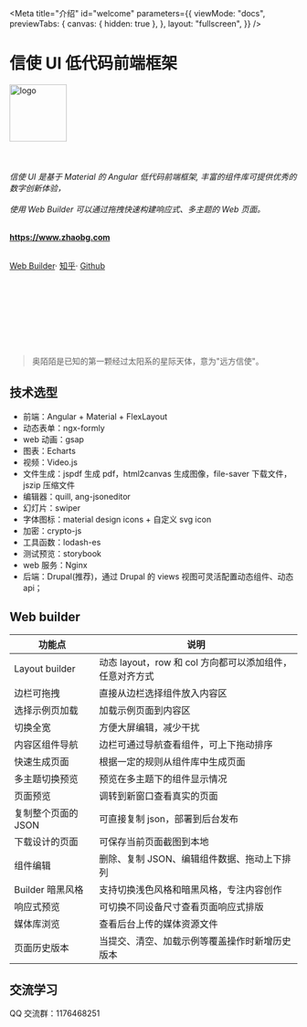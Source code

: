 
<Meta
  title="介绍"
  id="welcome"
  parameters={{
    viewMode: "docs",
    previewTabs: {
      canvas: { hidden: true },
    },
    layout: "fullscreen",
  }}
/>

<h1 class="text-center">信使 UI 低代码前端框架</h1>
<p class="text-center">
  <img src="/assets/images/logo/logo-blue.png" alt="logo" width="100px" />
  <br></br>
  <br></br>
  <i>
    信使 UI 是基于 Material 的 Angular 低代码前端框架,
    丰富的组件库可提供优秀的数字创新体验，<br></br>使用 Web Builder 可以通过拖拽快速构建响应式、多主题的
    Web 页面。
  </i>
  <br></br>
</p>

<p class="text-center">
  <a href="https://www.zhaobg.com">
    <strong>https://www.zhaobg.com</strong>
  </a>
  <br></br>
</p>

<p class="text-center">
  <a href="https://www.zhaobg.com/builder">Web Builder</a>·
  <a href="https://www.zhihu.com/people/biaogebusy">知乎</a>·
  <a href="https://github.com/biaogebusy/xinshi-ui">Github</a>
  <br></br>
  <br></br>
</p>
<Story id="showcase-3v9--default" />

<p class="text-center">
  <br></br>
  <br></br>
</p>

> 奥陌陌是已知的第一颗经过太阳系的星际天体，意为"远方信使"。

<Story id="showcase-1v1--default" />

## 技术选型

- 前端：Angular + Material + FlexLayout
- 动态表单：ngx-formly
- web 动画：gsap
- 图表：Echarts
- 视频：Video.js
- 文件生成：jspdf 生成 pdf，html2canvas 生成图像，file-saver 下载文件，jszip 压缩文件
- 编辑器：quill, ang-jsoneditor
- 幻灯片：swiper
- 字体图标：material design icons + 自定义 svg icon
- 加密：crypto-js
- 工具函数：lodash-es
- 测试预览：storybook
- web 服务：Nginx
- 后端：Drupal(推荐)，通过 Drupal 的 views 视图可灵活配置动态组件、动态 api；

## Web builder

| 功能点              | 说明                                                     |
| ------------------- | -------------------------------------------------------- |
| Layout builder      | 动态 layout，row 和 col 方向都可以添加组件，任意对齐方式 |
| 边栏可拖拽          | 直接从边栏选择组件放入内容区                             |
| 选择示例页加载      | 加载示例页面到内容区                                     |
| 切换全宽            | 方便大屏编辑，减少干扰                                   |
| 内容区组件导航      | 边栏可通过导航查看组件，可上下拖动排序                   |
| 快速生成页面        | 根据一定的规则从组件库中生成页面                         |
| 多主题切换预览      | 预览在多主题下的组件显示情况                             |
| 页面预览            | 调转到新窗口查看真实的页面                               |
| 复制整个页面的 JSON | 可直接复制 json，部署到后台发布                          |
| 下载设计的页面      | 可保存当前页面截图到本地                                 |
| 组件编辑            | 删除、复制 JSON、编辑组件数据、拖动上下排列              |
| Builder 暗黑风格    | 支持切换浅色风格和暗黑风格，专注内容创作                 |
| 响应式预览          | 可切换不同设备尺寸查看页面响应式排版                     |
| 媒体库浏览          | 查看后台上传的媒体资源文件                               |
| 页面历史版本        | 当提交、清空、加载示例等覆盖操作时新增历史版本           |

## 交流学习

QQ 交流群：1176468251
